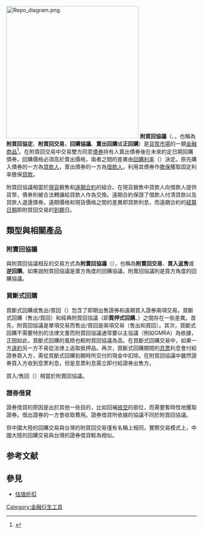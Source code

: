 {{金融}}
[[File:Repo_diagram.png|350px]]
'''附買回協議'''（{{lang|en|repurchase agreement}}、{{lang|en|repo}}，也稱為'''附買回協定'''、'''附買回交易'''，'''回購協議'''、'''賣出回購'''或'''正回購'''）是[[貨幣市場|貨幣市場]]的一類[[金融商品|金融商品]]<ref>{{Cite web|url=http://www.ft.com/cms/s/0/6da68366-4da4-11e1-bb6c-00144feabdc0.html#axzz20bFIwcxY|title=Risky debt use on repo market hits 2008 levels|publisher=[[金融時報|金融時報]]|author=|date=2012-02-03|accessdate=2012-07-14|language=en|archive-date=2016-08-09|archive-url=https://web.archive.org/web/20160809204644/http://www.ft.com/cms/s/0/6da68366-4da4-11e1-bb6c-00144feabdc0.html#axzz20bFIwcxY|dead-url=no}}</ref>。在附買回交易中交易雙方同意[[債券|債券]]持有人賣出債券後在未來約定日期回購債券。回購價格必須高於賣出價格，兩者之間的差異由[[回購利率|回購利率]]（{{lang|en|repo rate}}）決定。原先購入債券的一方為[[債權人|貸款人]]，賣出債券的一方為[[債務人|借款人]]，利用其債券作[[擔保|擔保]]獲取固定利率擔保[[貸款|貸款]]。

附買回協議相當於[[現貨|現貨]]銷售和[[遠期合約|遠期合約]]的組合。在現貨銷售中貸款人向借款人提供貨幣，債券則被合法轉讓給貸款人作為交換。遠期合約保證了借款人付清貸款以及貸款人退還債券。遠期價格和現貨價格之間的差異即貸款利息，而遠期合約的[[結算日期|結算日期]]即附買回交易的[[到期|到期]]日。

==類型與相關產品==
===附賣回協議===
與附買回協議相反的交易方式為'''附賣回協議'''（{{lang|en|reverse repo}}），也稱為'''附賣回交易'''、'''買入返售'''或'''逆回購'''。如果說附買回協議是賣方角度的回購協議，附賣回協議則是買方角度的回購協議。

===買斷式回購===
買斷式回購或售出/買回（{{lang|en|sell/buy back}}）包含了即期出售證券和遠期買入證券兩項交易。買斷式回購（售出/買回）和經典附買回協議（即'''質押式回購'''、{{lang|en|classic repo}}）之間存在一些差異。首先，附買回協議是單項交易而售出/買回是兩項交易（售出和買回）。其次，買斷式回購不需要特別的法律文書而附買回協議通常要以主協議（例如GMRA）為依據，正因如此，買斷式回購的風險也較附買回協議為高。在買斷式回購交易中，如果一方[[違約|違約]]另一方不易從法律上追取抵押品。再次，買斷式回購期間的[[息票|息票]]利息會付給證券買入方，需從買斷式回購到期時所交付的現金中扣除。在附買回協議中雖然證券買入方收到息票利息，但是息票利息需立即付給證券出售方。

買入/售回（{{lang|en|buy/sell back}}）相當於附賣回協議。

===證券借貸===
{{main|證券借貸}}

證券借貸的原因是出於其他一些目的，比如回補[[放空|放空]]的部位，而需要暫時性地獲取證券。借出證券的一方會收取費用。證券借貸所依據的協議不同於附買回協議。

但中國大陸的回購交易與台灣的附買回交易僅有名稱上相同，實際交易模式上，中國大陸的回購交易與台灣的證券借貸較為相似。

== 参考文献 ==
{{Reflist}}

== 參見 ==
* [[估值折扣|估值折扣]]

{{DEFAULTSORT:Repurchase agreement}}
[[Category:金融衍生工具|Category:金融衍生工具]]